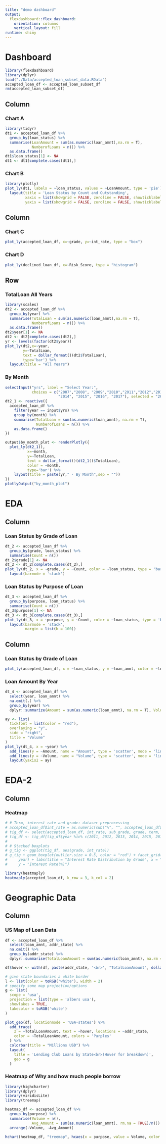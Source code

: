 ```yaml
---
title: "demo dashboard"
output: 
  flexdashboard::flex_dashboard:
    orientation: columns
    vertical_layout: fill
runtime: shiny
---
```


Dashboard
=====================================
```r
library(flexdashboard)
library(dplyr)
load("./Data/accepted_loan_subset_data.RData")
accepted_loan_df <- accepted_loan_subset_df
rm(accepted_loan_subset_df)
```


Column {data-width=500}
-----------------------------------------------------------------------

### Chart A

```r
library(tidyr)
dt1 <- accepted_loan_df %>% 
  group_by(loan_status) %>% 
  summarise(LoanAmount = sum(as.numeric(loan_amnt),na.rm = T), 
            NumberofLoans = n()) %>% 
  as.data.frame()
dt1$loan_status[1] <- NA
dt1 <- dt1[complete.cases(dt1),]
```

### Chart B

```r
library(plotly)
plot_ly(dt1, labels = ~loan_status, values = ~LoanAmount, type = 'pie') %>%
  layout(title = 'Loan Status by Count and Outstanding',
         xaxis = list(showgrid = FALSE, zeroline = FALSE, showticklabels = FALSE),
         yaxis = list(showgrid = FALSE, zeroline = FALSE, showticklabels = FALSE))
```


Column {data-width=500}
-----------------------------------------------------------------------

### Chart C

```r
plot_ly(accepted_loan_df, x=~grade, y=~int_rate, type = "box")
```

### Chart D

```r
plot_ly(declined_loan_df, x=~Risk_Score, type = "histogram")
```

Row {.tabset}
-----------------------------------------------------------------------

### TotalLoan All Years

```r
library(scales)
dt2 <- accepted_loan_df %>% 
  group_by(year) %>% 
  summarise(TotalLoan = sum(as.numeric(loan_amnt),na.rm = T), 
            NumberofLoans = n()) %>% 
  as.data.frame()
dt2$year[1] <- NA
dt2 <- dt2[complete.cases(dt2),]
yr <- levels(factor(dt2$year))
plot_ly(dt2,x=~year, 
        y=~TotalLoan, 
        text = dollar_format()(dt2$TotalLoan), 
        type='bar') %>%
  layout(title = "All Years")
```

### By Month

```r
selectInput("yrs", label = "Select Year:",
            choices = c("2007","2008", "2009","2010","2011","2012","2013",
                        "2014", "2015", "2016", "2017"), selected = "2017")
dt2_1 <- reactive({
  accepted_loan_df %>% 
    filter(year == input$yrs) %>%
    group_by(month) %>% 
    summarise(TotalLoan = sum(as.numeric(loan_amnt), na.rm = T),
              NumberofLoans = n()) %>%
    as.data.frame()
})

output$by_month_plot <- renderPlotly({
  plot_ly(dt2_1(), 
          x=~month, 
          y=~TotalLoan, 
          text = dollar_format()(dt2_1()$TotalLoan), 
          color = ~month, 
          type='bar') %>%
    layout(title = paste(yr," - By Month",sep = ""))
}) 
plotlyOutput("by_month_plot")
```

EDA
=====================================

Column {data-width=500}
-----------------------------------------------------------------------
### Loan Status by Grade of Loan
```r
dt_2 <- accepted_loan_df %>%
  group_by(grade, loan_status) %>%
  summarise(Count = n())
dt_2$grade[1] <- NA
dt_2 <- dt_2[complete.cases(dt_2),]
plot_ly(dt_2, x = ~grade, y = ~Count, color = ~loan_status, type = 'bar') %>%
  layout(barmode = 'stack')
```

### Loan Status by Purpose of Loan
```r
dt_3 <- accepted_loan_df %>%
  group_by(purpose, loan_status) %>%
  summarise(Count = n())
dt_3$purpose[1] <- NA
dt_3 <- dt_3[complete.cases(dt_3),]
plot_ly(dt_3, x = ~purpose, y = ~Count, color = ~loan_status, type = 'bar') %>%
  layout(barmode = 'stack',
         margin = list(b = 100))
```

Column {data-width=500}
-----------------------------------------------------------------------
### Loan Status by Grade of Loan
```r
plot_ly(accepted_loan_df, x = ~loan_status, y = ~loan_amnt, color = ~loan_status, type = 'box') %>% layout(margin = list(b = 100))
```

### Loan Amount By Year
```r
dt_4 <- accepted_loan_df %>% 
  select(year, loan_amnt) %>% 
  na.omit(.) %>%
  group_by(year) %>%
  dplyr::summarize(Amount = sum(as.numeric(loan_amnt), na.rm = T), Volume = n(), AvgAmount = Amount/Volume)

ay <- list(
  tickfont = list(color = "red"),
  overlaying = "y",
  side = "right",
  title = "Volume"
)
plot_ly(dt_4, x = ~year) %>%
  add_lines(y = ~Amount, name = "Amount", type = 'scatter', mode = 'lines') %>%
  add_lines(y = ~Volume, name = "Volume", type = 'scatter', mode = 'lines', yaxis = 'y2') %>% 
  layout(yaxis2 = ay)
```

EDA-2
=====================================

Column {data-width=1000}
-----------------------------------------------------------------------

### Heatmap
```r

# # Term, interest rate and grade: dataser preprocessing
# accepted_loan_df$int_rate = as.numeric(sub("%", "", accepted_loan_df$int_rate))
# tig_df <- select(accepted_loan_df, int_rate, sub_grade, grade, term, year)
# tig_df <- tig_df[tig_df$year %in% c(2011, 2012, 2013, 2014, 2015, 2016, 2017),]
# 
# # Stacked boxplots
# g_tig <- ggplot(tig_df, aes(grade, int_rate))
# g_tig + geom_boxplot(outlier.size = 0.5, color = "red") + facet_grid(term ~ 
#     year) + labs(title = "Interest Rate Distribution by Grade", x = "Grade", 
#     y = "Interest Rate(%)")

library(heatmaply)
heatmaply(accepted_loan_df, k_row = 3, k_col = 2)

```


Geographic Data
=====================================

Column {data-width=1000}
-----------------------------------------------------------------------

### US Map of Loan Data
```r
df <- accepted_loan_df %>% 
  select(loan_amnt, addr_state) %>%
  na.omit() %>% 
  group_by(addr_state) %>% 
  dplyr::summarise(TotalLoanAmount = sum(as.numeric(loan_amnt), na.rm = TRUE))

df$hover <- with(df, paste(addr_state, '<br>', "TotalLoanAmount", dollar_format()(TotalLoanAmount)))

# give state boundaries a white border
l <- list(color = toRGB("white"), width = 2)
# specify some map projection/options
g <- list(
  scope = 'usa',
  projection = list(type = 'albers usa'),
  showlakes = TRUE,
  lakecolor = toRGB('white')
)

plot_geo(df, locationmode = 'USA-states') %>%
  add_trace(
    z = ~TotalLoanAmount, text = ~hover, locations = ~addr_state,
    color = ~TotalLoanAmount, colors = 'Purples'
  ) %>%
  colorbar(title = "Millions USD") %>%
  layout(
    title = 'Lending Club Loans by State<br>(Hover for breakdown)',
    geo = g
  )
```

### Heatmap of Why and how much people borrow

```r
library(highcharter)
library(dplyr)
library(viridisLite)
library(treemap)

heatmap_df <- accepted_loan_df %>% 
  group_by(purpose) %>% 
  summarise(Volume = n(), 
            Avg_Amount = sum(as.numeric(loan_amnt), rm.na = TRUE)/n()) %>% 
  arrange(-Volume, -Avg_Amount)

hchart(heatmap_df, "treemap", hcaes(x = purpose, value = Volume, color = Avg_Amount))

```

